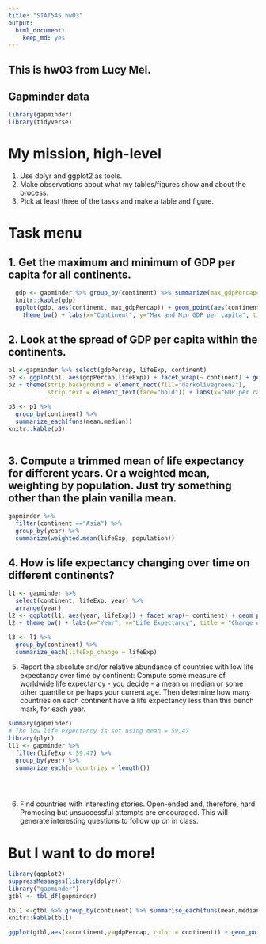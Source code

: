 ```yaml
---
title: "STAT545 hw03"
output: 
  html_document: 
    keep_md: yes
---
```


## This is hw03 from Lucy Mei.

## Gapminder data
```r
library(gapminder)
library(tidyverse)
```

# My mission, high-level
1. Use dplyr and ggplot2 as tools.
2. Make observations about what my tables/figures show and about the process. 
3. Pick at least three of the tasks and make a table and figure.

# Task menu
## 1. Get the maximum and minimum of GDP per capita for all continents.
```r
  gdp <- gapminder %>% group_by(continent) %>% summarize(max_gdpPercap=max(gdpPercap), min_gdpPercap=min(gdpPercap))
  knitr::kable(gdp)
  ggplot(gdp, aes(continent, max_gdpPercap)) + geom_point(aes(continent, max_gdpPercap,color=continent)) + geom_point(aes(continent, min_gdpPercap, color=continent)) + 
    theme_bw() + labs(x="Continent", y="Max and Min GDP per capita", title="The Maximum and Minimum GDP per capita of all Continents")
```


## 2. Look at the spread of GDP per capita within the continents.

```r
p1 <-gapminder %>% select(gdpPercap, lifeExp, continent)
p2 <- ggplot(p1, aes(gdpPercap,lifeExp)) + facet_wrap(~ continent) + geom_point(aes(gdpPercap, lifeExp), color="skyblue3", alpha=0.25) + scale_x_log10()
p2 + theme(strip.background = element_rect(fill="darkolivegreen2"),
           strip.text = element_text(face="bold")) + labs(x="GDP per capita", y="Life Expectancy", title ="The relationship between Life Expectancy and GDP per capita of each continent")

p3 <- p1 %>%
  group_by(continent) %>%
  summarize_each(funs(mean,median))
knitr::kable(p3)
           
```



## 3. Compute a trimmed mean of life expectancy for different years. Or a weighted mean, weighting by population. Just try something other than the plain vanilla mean.
```r
gapminder %>%
  filter(continent =="Asia") %>%
  group_by(year) %>%
  summarize(weighted.mean(lifeExp, population))
```



## 4. How is life expectancy changing over time on different continents?
```r
l1 <- gapminder %>%
  select(continent, lifeExp, year) %>%
  arrange(year)
l2 <- ggplot(l1, aes(year, lifeExp)) + facet_wrap(~ continent) + geom_point(aes(year, lifeExp), color = "skyblue", alpha=0.25) + geom_smooth(span=0.5, se=FALSE)
l2 + theme_bw() + labs(x="Year", y="Life Expectancy", title = "Change of Life Expectancy over time")

l3 <- l1 %>%
  group_by(continent) %>%
  summarize_each(lifeExp_change = lifeExp)
```


5. Report the absolute and/or relative abundance of countries with low life expectancy over time by continent: Compute some measure of worldwide life expectancy - you decide - a mean or median or some other quantile or perhaps your current age. Then determine how many countries on each continent have a life expectancy less than this bench mark, for each year.
```r
summary(gapminder)
# The low life expectancy is set using mean = 59.47
library(plyr)
ll1 <- gapminder %>%
  filter(lifeExp < 59.47) %>%
  group_by(year) %>%
  summarize_each(n_countries = length())


  


```



6. Find countries with interesting stories. Open-ended and, therefore, hard. Promosing but unsuccessful attempts are encouraged. This will generate interesting questions to follow up on in class.

# But I want to do more!
```r
library(ggplot2)
suppressMessages(library(dplyr))
library("gapminder")
gtbl <- tbl_df(gapminder)
```
```r
tbl1 <-gtbl %>% group_by(continent) %>% summarise_each(funs(mean,median),gdpPercap)
knitr::kable(tbl1)

```
```r
ggplot(gtbl,aes(x=continent,y=gdpPercap, color = continent)) + geom_point() + ggtitle("GDP per cap by continent")
```





